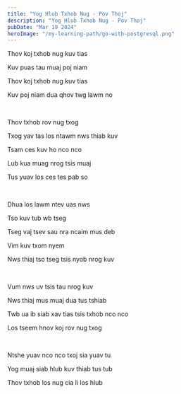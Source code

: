 ```yaml
---
title: "Yog Hlub Txhob Nug - Pov Thoj"
description: "Yog Hlub Txhob Nug - Pov Thoj"
pubDate: "Mar 19 2024"
heroImage: "/my-learning-path/go-with-postgresql.png"
---
```


Thov koj txhob nug kuv tias

Kuv puas tau muaj poj niam

Thov koj txhob nug kuv tias

Kuv poj niam dua qhov twg lawm no

<br />

Thov txhob rov nug txog

Txog yav tas los ntawm nws thiab kuv

Tsam ces kuv ho nco nco

Lub kua muag nrog tsis muaj

Tus yuav los ces tes pab so

<br />

Dhua los lawm ntev uas nws

Tso kuv tub wb tseg

Tseg vaj tsev sau nra ncaim mus deb

Vim kuv txom nyem

Nws thiaj tso tseg tsis nyob nrog kuv

<br />

Vum nws uv tsis tau nrog kuv

Nws thiaj mus muaj dua tus tshiab

Twb ua ib siab xav tias tsis txhob nco nco

Los tseem hnov koj rov nug txog

<br />

Ntshe yuav nco nco txoj sia yuav tu

Yog muaj siab hlub kuv thiab tus tub

Thov txhob los nug cia li los hlub